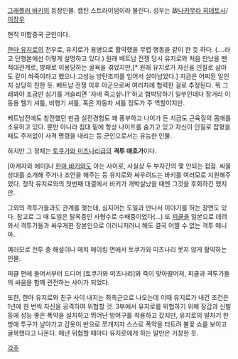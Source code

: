 [[그래플러 바키]]의 등장인물. 캡틴 스트라이덤이라 불린다. 성우는 故[[나카무라 히데토시]]/[[이장우]]

현직 미합중국 군인이다.

[[한마 유지로]]의 전우로, 유지로가 용병으로 활약했을 무렵 행동을 같이 한 듯 하다. (....라고 단행본에선 이렇게 설명하고 있다.) 원래 베트남 전쟁 당시 유지로와 처음 만났을 땐 적대관계로, 방패로 이용당하는 굴욕을 겪었지만,[* 원래 유지로가 자신을 인질로 삼아도 같이 쏴죽이라고 했으나 고성능 방탄조끼를 입어서 살아남았다.] 지금은 어찌된 일인지 상당히 친한 듯. 베트남 전쟁 이후 아군으로써 여러차례 협력한 걸로 추정된다. 뭐 그래봐야 조금만 심기를 거슬리면 '자네 죽고싶나?'하고 협박당하기 일쑤인데다 장거리 이동용 헬기 셔틀, 비행기 셔틀, 혹은 자동차 셔틀 정도가 주 역할이지만.

베트남전에도 참전했던 만큼 실전경험도 꽤 풍부하고 나이가 든 지금도 근육질의 몸매를 소유하고 있다. 뿐만 아니라 침대 밑에 항상 나이프를 숨기고 있고 자신이 인질로 잡혔을때도 주저없이 사격 명령을 내리는 등 군인으로서는 유능한 인물.

하지만 그 정체는 [[토쿠가와 미츠나리]]급의 '''격투 애호가'''이다. 

[아케자와 에미]나 [[한마 바키]]와도 아는 사이로, 사실상 두 부자간의 몇 안되는 접점. 싸울 상대를 소개해 주거나 조언을 해주는 등 유지로와 싸우려드는 바키를 여러모로 지원해주었다. 정작 유지로와의 첫번째 대결에서 바키가 개박살났을 때엔 그것을 후회하긴 했지만.

그외의 격투가들과도 관계를 맺는데, 심지어는 도일과 만나서 이야기를 하는 장면도 있다. 참고로 그 때 도일은 탈옥중인 사형수로 수배중이었다(...)
또 [[피클]]을 일본으로 데려와서 격투가들과 싸우게한 장본인으로 이러니저러니 해도 결국 어쩔 수 없는 격투 매니아.

여러모로 전투 중 해설이나 매치 메이킹 면에서 토쿠가와 미츠나리 못지 않게 활약하는 인물.

피클 편에 들어서부터 드디어 [토쿠가와 미츠나리]와 죽이 맞아떨어져, 피클과 격투가들의 싸움을 함께 관전하는 사이가 되었다.

또한, 한마 유지로와 친구 사이 내지는 최측근으로 나오는데 이때 유지로가 내건 조건은 1년에 한 번씩 자신을 공격하여 위협할 것. 3부에서 유지로를 위협하기 위해 장갑과 신발 등에 성능 좋은 폭약을 설치하고 뛰어난 방어구를 착용하고 갔지만, 유지로의 발차기 한 방에 투구가 날아가고 갑옷이 반으로 쪼개지자 스스로 폭약을 터트려 불꽃 쇼를 보이고 굴복했다고 나온다. 매년 위협할 때마다 유지로에게 하는 말만은 거창한 듯.

[[각주]]
